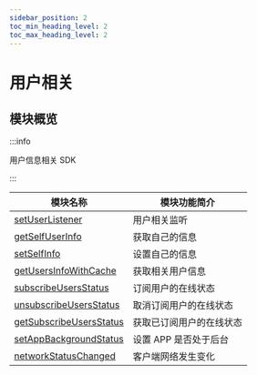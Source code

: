 ```yaml
---
sidebar_position: 2
toc_min_heading_level: 2
toc_max_heading_level: 2
---
```


# 用户相关

## 模块概览

:::info

用户信息相关 SDK

:::

| 模块名称                                                                  | 模块功能简介             |
| ------------------------------------------------------------------------- | ------------------------ |
| [setUserListener](docs/sdks/api/user/setUserListener.mdx)                 | 用户相关监听             |
| [getSelfUserInfo](docs/sdks/api/user/getSelfUserInfo.mdx)                 | 获取自己的信息           |
| [setSelfInfo](docs/sdks/api/user/setSelfInfo.mdx)                         | 设置自己的信息           |
| [getUsersInfoWithCache](docs/sdks/api/user/getUsersInfoWithCache.mdx)     | 获取相关用户信息         |
| [subscribeUsersStatus](docs/sdks/api/user/subscribeUsersStatus.mdx)       | 订阅用户的在线状态       |
| [unsubscribeUsersStatus](docs/sdks/api/user/unsubscribeUsersStatus.mdx)   | 取消订阅用户的在线状态   |
| [getSubscribeUsersStatus](docs/sdks/api/user/getSubscribeUsersStatus.mdx) | 获取已订阅用户的在线状态 |
| [setAppBackgroundStatus](docs/sdks/api/user/setAppBackgroundStatus.mdx)   | 设置 APP 是否处于后台    |
| [networkStatusChanged](docs/sdks/api/user/networkStatusChanged.mdx)       | 客户端网络发生变化       |
